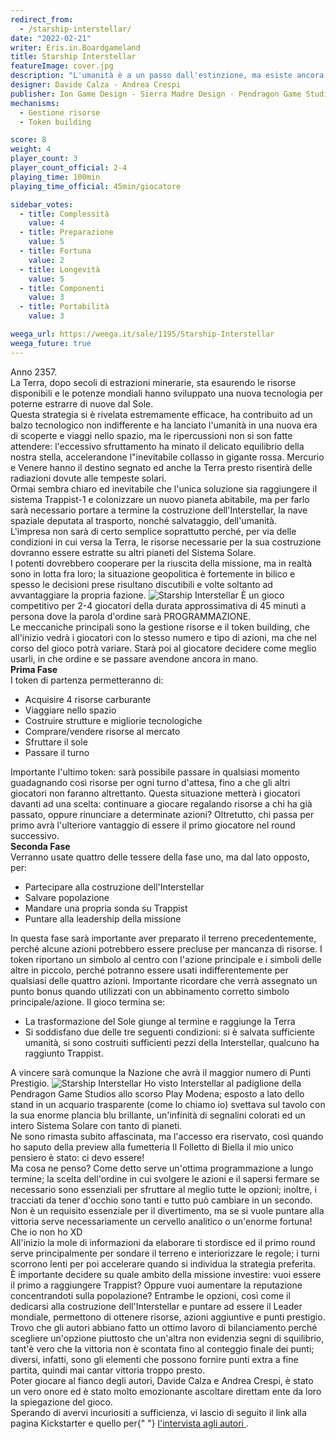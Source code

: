 ```yaml
---
redirect_from:
  - /starship-interstellar/
date: "2022-02-21"
writer: Eris.in.Boardgameland
title: Starship Interstellar
featureImage: cover.jpg
description: "L'umanità è a un passo dall'estinzione, ma esiste ancora una speranza: tutti la chiamano Interstellar."
designer: Davide Calza - Andrea Crespi
publisher: Ion Game Design - Sierra Madre Design - Pendragon Game Studio
mechanisms:
  - Gestione risorse
  - Token building

score: 8
weight: 4
player_count: 3
player_count_official: 2-4
playing_time: 100min
playing_time_official: 45min/giocatore

sidebar_votes:
  - title: Complessità
    value: 4
  - title: Preparazione
    value: 5
  - title: Fortuna
    value: 2
  - title: Longevità
    value: 5
  - title: Componenti
    value: 3
  - title: Portabilità
    value: 3

weega_url: https://weega.it/sale/1195/Starship-Interstellar
weega_future: true
---
```


<Setting>
  Anno 2357.
  <br />
  La Terra, dopo secoli di estrazioni minerarie, sta esaurendo le risorse
  disponibili e le potenze mondiali hanno sviluppato una nuova tecnologia per
  poterne estrarre di nuove dal Sole.
  <br />
  Questa strategia si è rivelata estremamente efficace, ha contribuito ad un
  balzo tecnologico non indifferente e ha lanciato l'umanità in una nuova era di
  scoperte e viaggi nello spazio, ma le ripercussioni non si son fatte
  attendere: l'eccessivo sfruttamento ha minato il delicato equilibrio della
  nostra stella, accelerandone l"inevitabile collasso in gigante rossa. Mercurio
  e Venere hanno il destino segnato ed anche la Terra presto risentirà delle
  radiazioni dovute alle tempeste solari.
  <br />
  Ormai sembra chiaro ed inevitabile che l'unica soluzione sia raggiungere il
  sistema Trappist-1 e colonizzare un nuovo pianeta abitabile, ma per farlo sarà
  necessario portare a termine la costruzione dell'Interstellar, la nave
  spaziale deputata al trasporto, nonché salvataggio, dell'umanità.
  <br />
  L'impresa non sarà di certo semplice soprattutto perché, per via delle
  condizioni in cui versa la Terra, le risorse necessarie per la sua costruzione
  dovranno essere estratte su altri pianeti del Sistema Solare.
  <br />I potenti dovrebbero cooperare per la riuscita della missione, ma in realtà
  sono in lotta fra loro; la situazione geopolitica è fortemente in bilico e spesso
  le decisioni prese risultano discutibili e volte soltanto ad avvantaggiare la propria
  fazione.
</Setting>

<img src="./game1.jpg" alt="Starship Interstellar" />

<Rules>
  È un gioco competitivo per 2-4 giocatori della durata approssimativa di 45
  minuti a persona dove la parola d'ordine sarà PROGRAMMAZIONE.
  <br />
  Le meccaniche principali sono la gestione risorse e il token building, che
  all'inizio vedrà i giocatori con lo stesso numero e tipo di azioni, ma che nel
  corso del gioco potrà variare. Starà poi al giocatore decidere come meglio
  usarli, in che ordine e se passare avendone ancora in mano.
  <br />
  <b>Prima Fase</b>
  <br />I token di partenza permetteranno di:
  <ul>
    <li>Acquisire 4 risorse carburante</li>
    <li>Viaggiare nello spazio</li>
    <li>Costruire strutture e migliorie tecnologiche</li>
    <li>Comprare/vendere risorse al mercato</li>
    <li>Sfruttare il sole</li>
    <li>Passare il turno</li>
  </ul>
  Importante l'ultimo token: sarà possibile passare in qualsiasi momento guadagnando
  così risorse per ogni turno d'attesa, fino a che gli altri giocatori non faranno
  altrettanto. Questa situazione metterà i giocatori davanti ad una scelta: continuare
  a giocare regalando risorse a chi ha già passato, oppure rinunciare a determinate
  azioni? Oltretutto, chi passa per primo avrà l'ulteriore vantaggio di essere il
  primo giocatore nel round successivo.
  <br />
  <b>Seconda Fase</b>
  <br />
  Verranno usate quattro delle tessere della fase uno, ma dal lato opposto, per:
  <ul>
    <li>Partecipare alla costruzione dell'Interstellar</li>
    <li>Salvare popolazione</li>
    <li>Mandare una propria sonda su Trappist</li>
    <li>Puntare alla leadership della missione</li>
  </ul>
  In questa fase sarà importante aver preparato il terreno precedentemente, perché
  alcune azioni potrebbero essere precluse per mancanza di risorse. I token riportano
  un simbolo al centro con l'azione principale e i simboli delle altre in piccolo,
  perché potranno essere usati indifferentemente per qualsiasi delle quattro azioni.
  Importante ricordare che verrà assegnato un punto bonus quando utilizzati con un
  abbinamento corretto simbolo principale/azione. Il gioco termina se:
  <ul>
    <li>La trasformazione del Sole giunge al termine e raggiunge la Terra</li>
    <li>
      Si soddisfano due delle tre seguenti condizioni: si è salvata sufficiente
      umanità, si sono costruiti sufficienti pezzi della Interstellar, qualcuno
      ha raggiunto Trappist.
    </li>
  </ul>
  A vincere sarà comunque la Nazione che avrà il maggior numero di Punti Prestigio.
</Rules>

<img src="./game2.jpg" alt="Starship Interstellar" />

<Feedback>
  Ho visto Interstellar al padiglione della Pendragon Game Studios allo scorso
  Play Modena; esposto a lato dello stand in un acquario trasparente (come lo
  chiamo io) svettava sul tavolo con la sua enorme plancia blu brillante,
  un'infinità di segnalini colorati ed un intero Sistema Solare con tanto di
  pianeti.
  <br />
  Ne sono rimasta subito affascinata, ma l'accesso era riservato, così quando ho
  saputo della preview alla fumetteria Il Folletto di Biella il mio unico
  pensiero è stato: ci devo essere!
  <br />
  Ma cosa ne penso? Come detto serve un'ottima programmazione a lungo termine;
  la scelta dell'ordine in cui svolgere le azioni e il sapersi fermare se
  necessario sono essenziali per sfruttare al meglio tutte le opzioni; inoltre,
  i tracciati da tener d'occhio sono tanti e tutto può cambiare in un secondo.
  <br />
  Non è un requisito essenziale per il divertimento, ma se si vuole puntare alla
  vittoria serve necessariamente un cervello analitico o un'enorme fortuna! Che
  io non ho XD
  <br />
  All'inizio la mole di informazioni da elaborare ti stordisce ed il primo round
  serve principalmente per sondare il terreno e interiorizzare le regole; i
  turni scorrono lenti per poi accelerare quando si individua la strategia
  preferita.
  <br />
  È importante decidere su quale ambito della missione investire: vuoi essere il
  primo a raggiungere Trappist? Oppure vuoi aumentare la reputazione
  concentrandoti sulla popolazione? Entrambe le opzioni, così come il dedicarsi
  alla costruzione dell'Interstellar e puntare ad essere il Leader mondiale,
  permettono di ottenere risorse, azioni aggiuntive e punti prestigio.
  <br />
  Trovo che gli autori abbiano fatto un ottimo lavoro di bilanciamento perché
  scegliere un'opzione piuttosto che un'altra non evidenzia segni di squilibrio,
  tant'è vero che la vittoria non è scontata fino al conteggio finale dei punti;
  diversi, infatti, sono gli elementi che possono fornire punti extra a fine
  partita, quindi mai cantar vittoria troppo presto.
  <br />
  Poter giocare al fianco degli autori, Davide Calza e Andrea Crespi, è stato un
  vero onore ed è stato molto emozionante ascoltare direttam ente da loro la
  spiegazione del gioco.
  <br />
  Sperando di avervi incuriositi a sufficienza, vi lascio di seguito il link
  alla pagina Kickstarter e quello per{" "}
  <a
    href="https://www.ilfolletto.com/blogs/eris-in-boardgameland/provando-interstellar"
    target="_blank"
  >
    l'intervista agli autori
  </a>
  .
</Feedback>

<Instagram id="CaPOWTIDzYu" />
